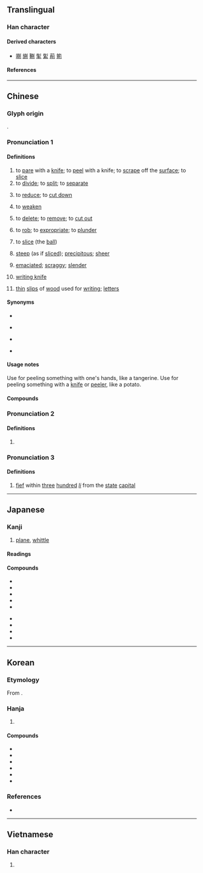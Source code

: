 {{character info}}
==Translingual==

===Han character===
{{stroke order|strokes=9}}
{{Han char|rn=18|rad=刀|as=07|sn=9|four=92200|canj=FBLN|ids=⿰肖刂}}

====Derived characters====
* [[𠸑]] [[䌃]] [[鞩]] [[揱]] [[𦂗]] [[萷]] [[箾]]

====References====
{{Han ref|kx=0140.050|dkj=38895|dj=0317.110|hdz=10341.020|uh=524A}}

----

==Chinese==
{{zh-forms}}

===Glyph origin===
{{Han etym}}
{{Han compound|肖|刀|alt2=刂|ls=psc|c1=p|c2=s}}.

===Pronunciation 1===
{{zh-pron
|m=xiāo,xuē,xuè,2nb=Mainland,3nb=Taiwan
|m_note=xiāo - vernacular (“to pare; to slice the ball”); xuē/xuè - literary
|c=soek3
|h=pfs=siok
|md=siók
|mn=siah
|mn-t=siah4
|w=4xiaq
|mc=y
|oc=2+3,1
|ma=Zh-xiao.ogg
|cat=v,a,n
}}

====Definitions====
{{zh-hanzi}}

# to [[pare]] with a [[knife]]; to [[peel]] with a knife; to [[scrape]] off the [[surface]]; to [[slice]]
# to [[divide]]; to [[split]]; to [[separate]]
# {{lb|zh|literary|or in compounds}} to [[reduce]]; to [[cut down]]
# {{lb|zh|literary|or in compounds}} to [[weaken]]
# {{lb|zh|literary|or in compounds}} to [[delete]]; to [[remove]]; to [[cut out]]
# {{lb|zh|literary|or in compounds}} to [[rob]]; to [[expropriate]]; to [[plunder]]
# {{lb|zh|table tennis}} to [[slice]] (the [[ball]])
# {{lb|zh|ideophonic}} [[steep]] (as if [[sliced]]); [[precipitous]]; [[sheer]]
# {{lb|zh|ideophonic}} [[emaciated]]; [[scraggy]]; [[slender]]
# {{lb|zh|historical}} [[書刀|writing knife]]
# {{lb|zh|historical}} [[thin]] [[slip]]s of [[wood]] used for [[writing]]; [[letters]]

====Synonyms====
* {{s|to reduce}}
{{zh-syn-saurus|減少}}
* {{s|to weaken}}
{{zh-syn-saurus|削弱}}
* {{s|to remove}}
{{zh-syn-saurus|排除}}
* {{s|to plunder}}
{{zh-syn-saurus|掠奪}}

====Usage notes====
Use {{zh-m|剝}} for peeling something with one's hands, like a tangerine. Use {{zh-m|削}} for peeling something with a [[knife]] or [[peeler]], like a potato.

====Compounds====
{{zh-der|fold=1|侵削|刀削冰|刀削麵|切削|刮削|刻削|削價|削地|削壁|削奪|削平|削弱|削成|削方為圓|削木為吏|削正|削減|削牘|削球|削瘦|削職|削肩|削色|削草|削蔥|削觚為圓|削足就履|削足適履|削趾適屨|削鉛筆|削鐵如泥|削除|削髮|削髮披緇|削髮為僧|削麵|剗削|剝削|剝削小民|剝削者|奏削|宋斤魯削|戌削|批削|改削|斧削|斲削|日削月朘|日朘月削|春秋筆削|朘削|洗削更革|減削|磨削|筆削|編削|蜂腰削背|蠲削|鉋削|銑削|銼削|削跡|瘦削}}

===Pronunciation 2===
{{zh-pron
|m=qiào
|c=
|dial=n
|cat=n
}}

====Definitions====
{{zh-hanzi}}

# {{zh-original|鞘|[[sword]] [[sheath]]}}

===Pronunciation 3===
{{zh-pron
|m=shào
|c=
|dial=n
|oc=1,n
|cat=n
}}

====Definitions====
{{zh-hanzi}}

# {{lb|zh|historical}} [[fief]] within [[three]] [[hundred]] ''[[li]]'' from the [[state]] [[capital]]

{{zh-cat|Intermediate}}

----

==Japanese==

===Kanji===
{{ja-kanji|grade=c|rs=刀07}}

# [[plane]], [[whittle]]

====Readings====
{{ja-readings
|goon=さく, しょう
|kanon=しょう
|kun=けず-る,そ-ぐ,はつ-る
}}

====Compounds====
{{der-top|Compounds}}
* {{ja-r|荒%削り|あら%けずり}}
* {{ja-r|掘%削|くっ%さく}}
* {{ja-r|削り節|けずりぶし}}
* {{ja-r|削%岩%機|さく%がん%き}}
* {{ja-r|削%減|さく%げん}}
{{mid2}}
* {{ja-r|削%除|さく%じょ}}
* {{ja-r|削%孔|さっ%こう}}
* {{ja-r|切%削|せっ%さく}}
* {{ja-r|添%削|てん%さく}}
{{der-bottom}}

----

==Korean==

===Etymology===
From {{der|ko|ltc|-}} {{ltc-l|削|id=1}}.

===Hanja===
{{ko-hanja-search}}
{{ko-hanja|깎다|깎을|삭}}

# {{hanja form of|삭|[[cut]]}}

====Compounds====
{{der-top3|Compounds}}
* {{ko-l|절삭|切削}}
* {{ko-l|연삭|硏削}}
* {{ko-l|삭감|削減}}
* {{ko-l|삭발|削髮}}
* {{ko-l|삭제|削除}}
* {{ko-l|첨삭|添削}}
{{der-bottom}}

===References===
* {{R:hanjadoc|790}}

----

==Vietnamese==

===Han character===
{{vi-readings|reading=[[tước]], [[tược]], [[tướt]], [[tượt]]|rs=刀07}}

# {{rfdef|vi|sort=刀07}}